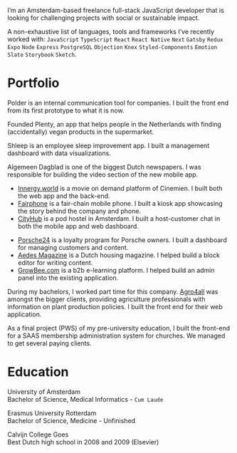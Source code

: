 
I’m an Amsterdam-based freelance full-stack JavaScript developer that is looking for challenging projects with social or sustainable impact.

A non-exhaustive list of languages, tools and frameworks I’ve recently worked with: `JavaScript` `TypeScript` `React` `React Native` `Next` `Gatsby` `Redux` `Expo` `Node` `Express` `PostgreSQL` `Objection` `Knex` `Styled-Components` `Emotion` `Slate` `Storybook` `Sketch`.

# Portfolio

<WorkEntry name="Polder" href="https://polder.app/about" date="May 2018 - Now" >

Polder is an internal communication tool for companies. I built the front end from its first prototype to what it is now.

</WorkEntry>

<WorkEntry name="Plenty" href="http://onelink.to/qy8s2q" date="Aug 2018 - Now" >

Founded Plenty, an app that helps people in the Netherlands with finding (accidentally) vegan products in the supermarket.

</WorkEntry>

<WorkEntry name="Shleep" href="https://shleep.com" date="Apr 2019 - Jun 2019" >

Shleep is an employee sleep improvement app. I built a management dashboard with data visualizations.

</WorkEntry>

<WorkEntry name="De Persgroep" href="https://www.ad.nl/home/maak-kennis-met-onze-nieuwe-app-vier-apps-in-een~ac63d7b2/" date="Oct 2017 - Jul 2018" >

Algemeen Dagblad is one of the biggest Dutch newspapers. I was responsible for building the video section of the new mobile app.

</WorkEntry>

<WorkEntry name="Festina" href="https://festina.amsterdam" date="May 2017 - Sep 2017" >

* [Innergy.world](https://innergy.world) is a movie on demand platform of Cinemien. I built both the web app and the back-end.
* [Fairphone](https://fairphone.com) is a fair-chain mobile phone. I built a kiosk app showcasing the story behind the company and phone.
* [CityHub](https://cityhub.com) is a pod hostel in Amsterdam. I built a host-customer chat in both the mobile app and web dashboard.

</WorkEntry>

<WorkEntry name="Label A" href="https://labela.nl" date="Nov 2016 - May 2017" >

* [Porsche24](https://www.porsche.com/netherlands/nl/motorsportandevents/porsche24/) is a loyalty program for Porsche owners. I built a dashboard for managing customers and content.
* [Aedes Magazine](https://www.aedesmagazine.nl) is a Dutch housing magazine. I helped build a block editor for writing content.
* [GrowBee.com](https://growbee.com) is a b2b e-learning platform. I helped build an admin panel into the existing application.

</WorkEntry>

<WorkEntry name="Profects" href="https://profects.com" date="2012-2016" >

During my bachelors, I worked part time for this company. [Agro4all](https://www.agro4all.com) was amongst the bigger clients, providing agriculture professionals with information on plant production policies. I built the front end for their web application.

</WorkEntry>

<WorkEntry name="Skribi" href="https://skribi.nl" date="2010" >

As a final project (PWS) of my pre-university education, I built the front-end for a SAAS membership administration system for churches. We managed to get several paying clients.

</WorkEntry>

# Education

<WorkEntry name="UvA" href="https://www.uva.nl/programmas/bachelors/medische-informatiekunde/medische-informatiekunde.html" date="2013-2016" >

University of Amsterdam<br />Bachelor of Science, Medical Informatics - `Cum Laude`

</WorkEntry>

<WorkEntry name="EUR" href="https://www.eur.nl/bachelor/geneeskunde" date="2010-2013" >

Erasmus University Rotterdam<br />Bachelor of Science, Medicine - Unfinished

</WorkEntry>

<WorkEntry name="Calvijn College" href="https://www.calvijncollege.nl" date="2003-2010" >

Calvijn College Goes<br />Best Dutch high school in 2008 and 2009 (Elsevier)

</WorkEntry>